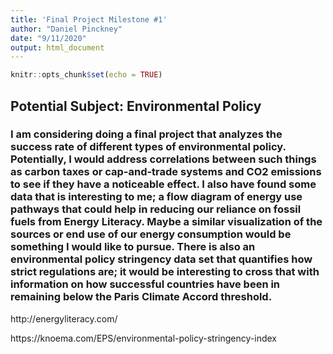 ```yaml
---
title: 'Final Project Milestone #1'
author: "Daniel Pinckney"
date: "9/11/2020"
output: html_document
---
```


```r
knitr::opts_chunk$set(echo = TRUE)
```

## Potential Subject: Environmental Policy
### I am considering doing a final project that analyzes the success rate of different types of environmental policy. Potentially, I would address correlations between such things as carbon taxes or cap-and-trade systems and CO2 emissions to see if they have a noticeable effect. I also have found some data that is interesting to me; a flow diagram of energy use pathways that could help in reducing our reliance on fossil fuels from Energy Literacy. Maybe a similar visualization of the sources or end use of our energy consumption would be something I would like to pursue. There is also an environmental policy stringency data set that quantifies how strict regulations are; it would be interesting to cross that with information on how successful countries have been in remaining below the Paris Climate Accord threshold.


http://energyliteracy.com/


https://knoema.com/EPS/environmental-policy-stringency-index

